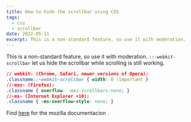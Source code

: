 ```yaml
---
title: How to hide the scrollbar using CSS
tags:
  - css 
  - scrollbar
date: 2022-05-11
excerpt: This is a non-standard feature, so use it with moderation.
---
```


This is a non-standard feature, so use it with moderation. `::-webkit-scrollbar` let us hide the scrollbar while scrolling is still working.

```css
// webkit- (Chrome, Safari, newer versions of Opera):
.classname::-webkit-scrollbar { width: 0 !important }
//-moz- (Firefox):
.classname { overflow: -moz-scrollbars-none; }
//-ms- (Internet Explorer +10):
.classname { -ms-overflow-style: none; }
```

Find [here](https://developer.mozilla.org/en-US/docs/Web/CSS/::-webkit-scrollbar) for the mozilla documentacion .
